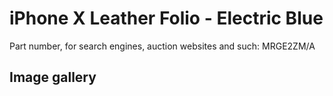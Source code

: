 
# iPhone X Leather Folio - Electric Blue

Part number, for search engines, auction websites and such: MRGE2ZM/A

## Image gallery

<div style={{ width: "768px" }}>
  <GalleryComponent
    images={[
      {
        original: "/everysource/MRGE2.png",
        thumbnail: "/everypreview/MRGE2.png",
      },
      {
        original: "/everysource/MRGE2_AV1_SILVER.png",
        thumbnail: "/everypreview/MRGE2_AV1_SILVER.png",
      },
      {
        original: "/everysource/MRGE2_AV2.png",
        thumbnail: "/everypreview/MRGE2_AV2.png",
      }
    ]}
  />
</div>